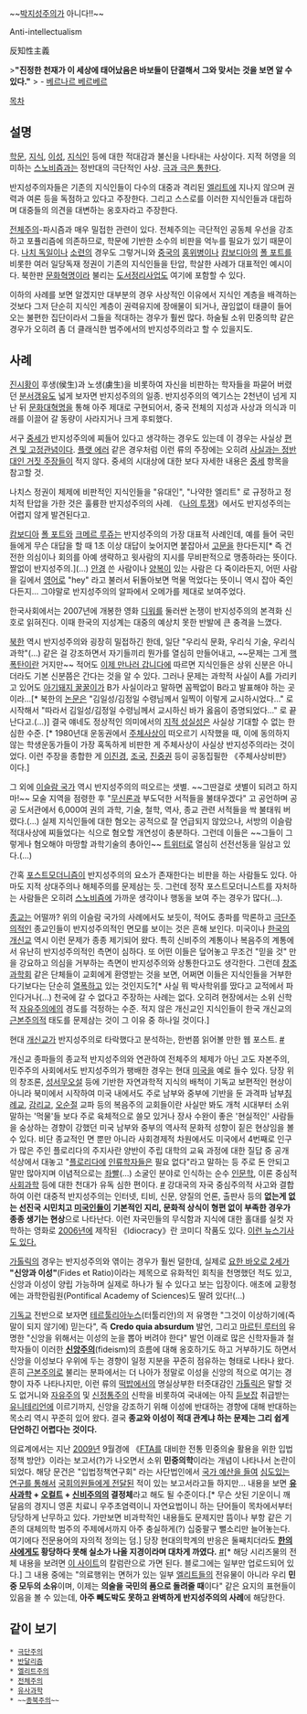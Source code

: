 ~~[[박지성]]주의가 아니다!!~~

Anti-intellectualism

反知性主義

>'''"진정한 천재가 이 세상에 태어났음은 바보들이 단결해서 그와 맞서는 것을 보면 알 수 있다."'''
> - [[베르나르 베르베르]]

[[목차]]

== 설명 ==
[[학문]], [[지식]], [[이성]], [[지식인]] 등에 대한 적대감과 불신을 나타내는 사상이다. 지적 허영을 의미하는 [[스노비즘]]과는 정반대의 극단적인 사상. [[극과 극은 통한다]].

반지성주의자들은 기존의 지식인들이 다수의 대중과 격리된 [[엘리트]]에 지나지 않으며 권력과 여론 등을 독점하고 있다고 주장한다. 그리고 스스로를 이러한 지식인들과 대립하며 대중들의 의견을 대변하는 옹호자라고 주장한다.

[[전체주의]]-파시즘과 매우 밀접한 관련이 있다. 전체주의는 극단적인 공동체 우선을 강조하고 포퓰리즘에 의존하므로, 학문에 기반한 소수의 비판을 억누를 필요가 있기 때문이다. [[나치 독일]]이나 [[소련]]의 경우도 그렇거니와 [[중국]]의 [[홍위병]]이나 [[캄보디아]]의 [[폴 포트]]를 비롯한 여러 일당독재 정권이 기존의 지식인들을 탄압, 학살한 사례가 대표적인 예시이다. 북한판 [[문화혁명]]이라 불리는 [[도서정리사업]]도 여기에 포함할 수 있다.

이하의 사례를 보면 알겠지만 대부분의 경우 사상적인 이유에서 지식인 계층을 배격하는 것보다 그저 단순히 지식인 계층이 권력유지에 장애물이 되거나, 끊임없이 태클이 들어오는 불편한 집단이라서 그들을 적대하는 경우가 훨씬 많다. 하술될 소위 민중의학 같은 경우가 오히려 좀 더 클래식한 범주에서의 반지성주의라고 할 수 있을지도.

== 사례 ==
[[진시황]]이 후생(侯生)과 노생(虜生)을 비롯하여 자신을 비판하는 학자들을 파묻어 버렸던 [[분서갱유]]도 넓게 보자면 반지성주의의 일종. 반지성주의의 엑기스는 2천년이 넘게 지난 뒤 [[문화대혁명]]을 통해 아주 제대로 구현되어서, 중국 전체의 지성과 사상과 의식과 미래를 이끌어 갈 동량이 사라지거나 크게 후퇴했다.

서구 [[중세]]가 반지성주의에 찌들어 있다고 생각하는 경우도 있는데 이 경우는 사실상 [[편견 및 고정관념]]이다. [[플랫 에러]] 같은 경우처럼 이런 류의 주장에는 오히려 [[유사역사학|사실과는 정반대인 거짓 주장들]]이 적지 않다. 중세의 시대상에 대한 보다 자세한 내용은 [[중세]] 항목을 참고할 것.

나치스 정권이 체제에 비판적인 지식인들을 "유대인", "나약한 엘리트" 로 규정하고 정치적 탄압을 가한 것은 훌륭한 반지성주의의 사례. 《[[나의 투쟁]]》에서도 반지성주의는 어렵지 않게 발견된다고.

[[캄보디아]] [[폴 포트]]와 [[크메르 루쥬]]는 반지성주의의 가장 대표적 사례인데, 예를 들어 국민들에게 무슨 대답을 할 때 1초 이상 대답이 늦어지면 붙잡아서 [[고문]]을 한다든지[* 즉 건전한 의심이나 회의를 아예 생략하고 윗사람의 지시를 무비판적으로 맹종하라는 뜻이다. 짤없이 반지성주의.](…) [[안경]] 쓴 사람이나 [[양복]]이 있는 사람은 다 죽이라든지, 어떤 사람을 길에서 [[영어]]로 "hey" 라고 불러서 뒤돌아보면 먹물 먹었다는 뜻이니 역시 잡아 죽인다든지... 그야말로 반지성주의의 알파에서 오메가를 제대로 보여주었다.

한국사회에서는 2007년에 개봉한 영화 [[디워]]를 둘러싼 논쟁이 반지성주의의 본격화 신호로 읽혀진다. 이때 한국의 지성계는 대중의 예상치 못한 반발에 큰 충격을 느꼈다.

[[북한]] 역시 반지성주의와 굉장히 밀접하긴 한데, 일단 "우리식 문화, 우리식 기술, 우리식 과학"(…) 같은 걸 강조하면서 자기들끼리 뭔가를 열심히 만들어내고, ~~문제는 그게 [[핵폭탄]]이란 거지만~~ 적어도 [[이제 만나러 갑니다]]에 따르면 지식인들은 상위 신분은 아니더라도 기본 신분쯤은 간다는 것을 알 수 있다. 그러나 문제는 과학적 사실이 A를 가리키고 있어도 [[김정은|아기돼지 꿀꿀이]]가 B가 사실이라고 말하면 꼼짝없이 B라고 발표해야 하는 곳이라...[* 북한의 [[논문]]은 "김일성/김정일 수령님께서 일찍이 이렇게 교시하시었다..." 로 시작해서 "따라서 김일성/김정일 수령님께서 교시하신 바가 옳음이 증명되었다..." 로 끝난다고.(…)] 결국 얘네도 정상적인 의미에서의 [[이성|지적 성실성]]은 사실상 기대할 수 없는 한심한 수준. [* 1980년대 운동권에서 [[주체사상]]이 떠오르기 시작했을 때, 이에 동의하지 않는 학생운동가들이 가장 혹독하게 비판한 게 주체사상이 사실상 반지성주의라는 것이었다. 이런 주장을 종합한 게 [[이진경]], [[조국]], [[진중권]] 등이 공동집필한 《주체사상비판》이다.] 

그 외에 [[이슬람 국가]] 역시 반지성주의의 떠오르는 샛별. ~~그딴걸로 샛별이 되려고 하지 마!~~ 모술 지역을 점령한 후 "[[무신론]]과 부도덕한 서적들을 불태우겠다" 고 공언하며 공공 도서관에서 6,000여 권의 과학, 기술, 철학, 역사, 종교 관련 서적들을 싹 불태워 버렸다.(…) 실제 지식인들에 대한 혐오는 공적으로 잘 언급되지 않았으나, 서방의 이슬람 적대사상에 찌들었다는 식으로 혐오할 개연성이 충분하다. 그런데 이들은 ~~그들이 그렇게나 혐오해야 마땅할 과학기술의 총아인~~ [[트위터]]로 열심히 선전선동을 일삼고 있다.(…)

간혹 [[포스트모더니즘]]이 반지성주의의 요소가 존재한다는 비판을 하는 사람들도 있다. 아마도 지적 상대주의나 해체주의를 문제삼는 듯. 그런데 정작 포스트모더니스트를 자처하는 사람들은 오히려 [[스노비즘]]에 가까운 생각이나 행동을 보여 주는 경우가 많다(…).

[[종교]]는 어떨까? 위의 이슬람 국가의 사례에서도 보듯이, 적어도 종파를 막론하고 [[극단주의]]적인 종교인들이 반지성주의적인 면모를 보이는 것은 흔해 보인다. 미국이나 [[한국의 개신교]] 역시 이런 문제가 종종 제기되어 왔다. 특히 신비주의 계통이나 복음주의 계통에서 유난히 반지성주의적인 측면이 심하다. 또 어떤 이들은 덮어놓고 무조건 "믿을 것" 만을 강요하고 의심을 거부하는 측면이 반지성주의와 상통한다고도 생각한다. 그런데 [[창조과학회]] 같은 단체들이 교회에게 환영받는 것을 보면, 어쩌면 이들은 지식인들을 거부한다기보다는 단순히 [[열폭]]하고 있는 것인지도?[* 사실 뭐 박사학위를 땄다고 교적에서 파인다거나(…) 천국에 갈 수 없다고 주장하는 사례는 없다. 오히려 현장에서는 소위 신학적 [[자유주의]]에의 경도를 걱정하는 수준. 적지 않은 개신교인 지식인들이 한국 개신교의 [[근본주의]]적 태도를 문제삼는 것이 그 이유 중 하나일 것이다.]

현대 [[개신교]]가 반지성주의로 타락했다고 분석하는, 한번쯤 읽어볼 만한 웹 포스트. [http://ppss.kr/archives/24887 #]

개신교 종파들의 종교적 반지성주의와 연관하여 전체주의 체제가 아닌 고도 자본주의, 민주주의 사회에서도 반지성주의가 팽배한 경우는 현대 [[미국]]을 예로 들수 있다. 당장 위의 창조론, [[성서무오설]] 등에 기반한 자연과학적 지식의 배척이 기독교 보편적인 현상이 아니라 북미에서 시작하여 미국 내에서도 주로 남부와 중부에 기반을 둔 과격파 남부[[침례교]], [[감리교]], [[오순절]] 교파 등의 복음주의 교회들이란 사실만 봐도 개척 시대부터 소위 말하는 '먹물'들 보다 주로 육체적으로 쓸모 있거나 장사 수완이 좋은 '현실적인' 사람들을 숭상하는 경향이 강했던 미국 남부와 중부의 역사적 문화적 성향이 짙은 현상임을 볼 수 있다. 비단 종교적인 면 뿐만 아니라 사회경제적 차원에서도 미국에서 4번째로 인구가 많은 주인 플로리다의 주지사란 양반이 주립 대학의 교육 과정에 대한 질답 중 공개 석상에서 대놓고 "[[플로리다]]에 [[인류학]]자들은 필요 없다"라고 말하는 등 주로 돈 안되고 말만 많아지며 이념적으로는 [[좌빨]](…) 소굴인 분야로 인식하는 순수 [[인문학]], 이론 중심적 [[사회과학]] 등에 대한 천대가 유독 심한 편이다. [http://www.motherjones.com/mojo/2011/10/rick-scott-liberal-arts-majors-drop-dead-anthropology #] 강대국의 자국 중심주의적 사고와 결합하여 이런 대중적 반지성주의는 인터넷, 티비, 신문, 양질의 언론, 출판사 등의 '''없는게 없는 선진국 시민치고 [[미국인]]들이 기본적인 지리, 문화적 상식이 형편 없이 부족한 경우가 종종 생기는 현상'''으로 나타난다. 이런 자국민들의 무식함과 지식에 대한 홀대를 실컷 자학하는 영화로 [[2006년]]에 제작된 《Idiocracy》란 코미디 작품도 있다. [http://www.ohmynews.com/NWS_Web/view/at_pg.aspx?CNTN_CD=A0000824702 이런 뉴스기사도 있다.]

[[가톨릭]]의 경우는 반지성주의와 엮이는 경우가 훨씬 덜한데, 실제로 [[요한 바오로 2세]]가 '''"신앙과 이성"'''(Fides et Ratio)이라는 제목으로 유화적인 회칙을 천명했던 적도 있고, 신앙과 이성이 양립 가능하며 실제로 하나가 될 수 있다고 보는 입장이다. 애초에 교황청에는 과학한림원(Pontifical Academy of Sciences)도 딸려 있다!(…)

[[기독교]] 전반으로 보자면 [[테르툴리아누스]](터툴리안)의 저 유명한 "그것이 이상하기에(즉 말이 되지 않기에) 믿는다", 즉 '''Credo quia absurdum''' 발언, 그리고 [[마르틴 루터]]의 유명한 "신앙을 위해서는 이성의 눈을 뽑아 버려야 한다" 발언 이래로 많은 신학자들과 철학자들이 이러한 '''[[신앙주의]]'''(fideism)의 흐름에 대해 옹호하기도 하고 거부하기도 하면서 신앙을 이성보다 우위에 두는 경향이 일정 지분을 꾸준히 점유하는 형태로 나타나 왔다. 흔히 [[근본주의]]로 불리는 분파에서는 더 나아가 정말로 이성을 신앙의 적으로 여기는 경향이 자주 나타나지만, 이런 류의 [[떡밥]]에서의 명실상부한 터줏대감인 [[가톨릭]]은 말할 것도 없거니와 [[자유주의]] 및 [[신정통주의]] 신학을 비롯하여 국내에는 아직 [[듣보잡]] 취급받는 [[유니테리언]]에 이르기까지, 신앙을 강조하기 위해 이성에 반대하는 경향에 대해 반대하는 목소리 역시 꾸준히 있어 왔다. 결국 '''종교와 이성이 적대 관계냐 하는 문제는 그리 쉽게 단언하긴 어렵다는 것이다.'''

의료계에서는 지난 [[2009년]] 9월경에 《[[FTA]]를 대비한 전통 민중의술 활용을 위한 입법 정책 방안》이라는 보고서(?)가 나오면서 소위 '''민중의학'''이라는 개념이 나타나서 논란이 되었다. 해당 문건은 "입법정책연구회" 라는 사단법인에서 [[세금 도둑|국가 예산을 들여]] [[개소리|심도있는 연구를 통해서]] [[답이 없다|국회의원들에게 전달된]] 적이 있는 보고서라고들 하지만... 내용을 보면 '''[[유사과학]] + [[오컬트]] + [[신비주의]]의 결정체'''라고 해도 될 수준이다.[* 무슨 삿된 기운이니 깨달음의 경지니 영혼 치료니 우주초염력이니 자연요법이니 하는 단어들이 목차에서부터 당당하게 난무하고 있다. 가만보면 비과학적인 내용들도 문제지만 뜸이나 부항 같은 기존의 대체의학 범주의 주제에서까지 아주 충실하게(?) 십중팔구 뻘소리만 늘어놓는다. 여기에다 전문용어의 자의적 정의는 덤.] 당장 현대의학계의 반응은 둘째치더라도 '''[[한의사]]에게도 황당하다 못해 실소가 나올 지경이라며 대차게 까였다.''' [http://blog.naver.com/eomkidong/110167314647 #][* 해당 시리즈물의 전체 내용을 보려면 [http://www.kmwiki.net 이 사이트]의 칼럼란으로 가면 된다. 블로그에는 일부만 업로드되어 있다.] 그 내용 중에는 "의료행위는 면허가 있는 일부 [[엘리트]]들의 전유물이 아니라 우리 '''민중 모두의 소유'''이며, 이제는 '''의술을 국민의 품으로 돌려줄 때'''이다" 같은 요지의 표현들이 있음을 볼 수 있는데, '''아주 빼도박도 못하고 완벽하게 반지성주의의 사례'''에 해당한다.

== 같이 보기 ==

 * [[극단주의]]
 * [[반달리즘]]
 * [[엘리트#s-1.1|엘리트주의]]
 * [[전체주의]]
 * [[유사과학]]
 * ~~[[종북주의]]~~
